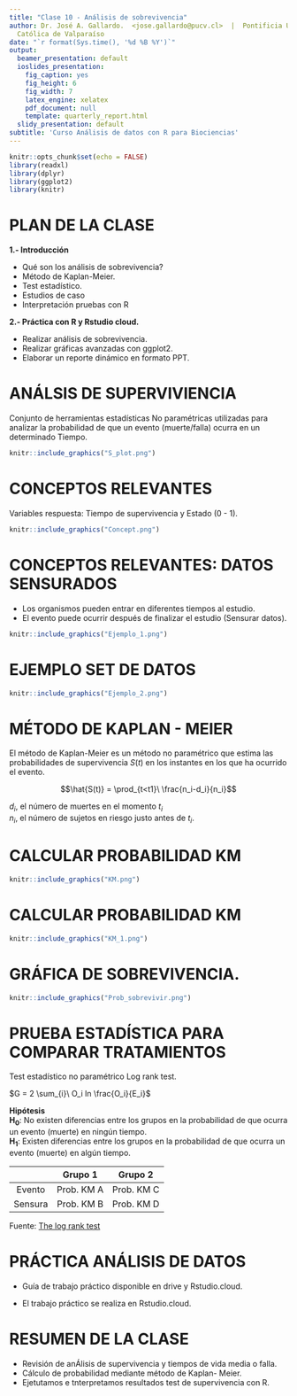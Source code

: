 ```yaml
---
title: "Clase 10 - Análisis de sobrevivencia"
author: Dr. José A. Gallardo.  <jose.gallardo@pucv.cl>  |  Pontificia Universidad
  Católica de Valparaíso
date: "`r format(Sys.time(), '%d %B %Y')`"
output:
  beamer_presentation: default
  ioslides_presentation:
    fig_caption: yes
    fig_height: 6
    fig_width: 7
    latex_engine: xelatex
    pdf_document: null
    template: quarterly_report.html
  slidy_presentation: default
subtitle: 'Curso Análisis de datos con R para Biociencias'
---
```


```r
knitr::opts_chunk$set(echo = FALSE)
library(readxl)
library(dplyr)
library(ggplot2)
library(knitr)

```

# PLAN DE LA CLASE

**1.- Introducción**
    
- Qué son los análisis de sobrevivencia?
- Método de Kaplan-Meier.
- Test estadístico.
- Estudios de caso
- Interpretación pruebas con R

**2.- Práctica con R y Rstudio cloud.** 

- Realizar análisis de sobrevivencia.  
- Realizar gráficas avanzadas con ggplot2.  
- Elaborar un reporte dinámico en formato PPT.  

# ANÁLSIS DE SUPERVIVIENCIA

Conjunto de herramientas estadísticas No paramétricas utilizadas
para analizar la probabilidad de que un evento (muerte/falla)
ocurra en un determinado Tiempo.

```r
knitr::include_graphics("S_plot.png")
```

# CONCEPTOS RELEVANTES

Variables respuesta: Tiempo de supervivencia y Estado (0 - 1).

```r
knitr::include_graphics("Concept.png")
```

# CONCEPTOS RELEVANTES: DATOS SENSURADOS

- Los organismos pueden entrar en diferentes tiempos al estudio.
- El evento puede ocurrir después de finalizar el estudio (Sensurar datos).

```r
knitr::include_graphics("Ejemplo_1.png")
```

# EJEMPLO SET DE DATOS 

```r
knitr::include_graphics("Ejemplo_2.png")
```


# MÉTODO DE KAPLAN - MEIER

El método de Kaplan-Meier es un método no paramétrico que estima las probabilidades de supervivencia $S(t)$ en los instantes en los que ha ocurrido el evento.

$$\hat{S(t)} = \prod_{t<t1}\ \frac{n_i-d_i}{n_i}$$

$d_i$, el número de muertes en el momento $t_i$  
$n_i$, el número de sujetos en riesgo justo antes de $t_i$.  

# CALCULAR PROBABILIDAD KM

```r
knitr::include_graphics("KM.png")
```

# CALCULAR PROBABILIDAD KM 

```r
knitr::include_graphics("KM_1.png")
```

# GRÁFICA DE SOBREVIVENCIA.

```r
knitr::include_graphics("Prob_sobrevivir.png")
```

# PRUEBA ESTADÍSTICA PARA COMPARAR TRATAMIENTOS

Test estadístico no paramétrico Log rank test.  

$G = 2 \sum_{i}\ O_i ln \frac{O_i}{E_i}$

**Hipótesis**  
**H~0~**: No existen diferencias entre los grupos en la probabilidad de que ocurra un evento (muerte) en ningún tiempo.  
**H~1~**: Existen diferencias entre los grupos en la probabilidad de que ocurra un evento (muerte) en algún tiempo.


| | Grupo 1| Grupo 2|
|:---:|:---:|:---:|
| Evento| Prob. KM  A | Prob. KM  C |
| Sensura | Prob. KM  B | Prob. KM  D | 


Fuente: [The log rank test](https://www.bmj.com/content/328/7447/1073.long)


# PRÁCTICA ANÁLISIS DE DATOS
- Guía de trabajo práctico disponible en drive y Rstudio.cloud.  

- El trabajo práctico se realiza en Rstudio.cloud.  

# RESUMEN DE LA CLASE

- Revisión de anÁlisis de supervivencia y tiempos de vida
media o falla.
- Cálculo de probabilidad mediante método de Kaplan-
Meier.
- Ejetutamos e tnterpretamos resultados test de supervivencia con R.
